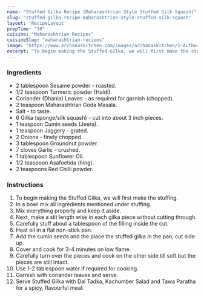 ---
name: "Stuffed Gilka Recipe (Maharashtrian Style Stuffed Silk Squash)"
slug: "stuffed-gilka-recipe-maharashtrian-style-stuffed-silk-squash"
layout: 'RecipeLayout'
prepTime: "30"
cuisine: "Maharashtrian Recipes"
cuisineSlug: "maharashtrian-recipes"
image: "https://www.archanaskitchen.com/images/archanaskitchen/1-Author/madhulia/Stuffed_Gilka_Maharashtrian_style_stuffed_Silk_Squash.jpg"
excerpt: "To begin making the Stuffed Gilka, we will first make the stuffing"
---

### Ingredients

- 2 tablespoon Sesame powder - roasted.
- 1/2 teaspoon Turmeric powder (Haldi).
- Coriander (Dhania) Leaves - as required for garnish (chopped).
- 2 teaspoon Maharashtrian Goda Masala.
- Salt - to taste.
- 6 Gilka (sponge/silk squash) - cut into about 3 inch pieces.
- 1 teaspoon Cumin seeds (Jeera).
- 1 teaspoon Jaggery - grated.
- 2 Onions - finely chopped.
- 3 tablespoon Groundnut powder.
- 7 cloves Garlic - crushed.
- 1 tablespoon Sunflower Oil.
- 1/2 teaspoon Asafoetida (hing).
- 2 teaspoons Red Chilli powder.

### Instructions

1. To begin making the Stuffed Gilka, we will first make the stuffing.
1. In a bowl mix all ingredients mentioned under stuffing.
1. Mix everything properly and keep it aside.
1. Next, make a slit length wise in each gilka piece without cutting through.
1. Carefully stuff about a tablespoon of the filling inside the cut.
1. Heat oil in a flat non-stick pan.
1. Add the cumin seeds and the place the stuffed gilka in the pan, cut side up.
1. Cover and cook for 3-4 minutes on low flame.
1. Carefully turn over the pieces and cook on the other side till soft but the pieces are still intact.
1. Use 1-2 tablespoon water if required for cooking.
1. Garnish with coriander leaves and serve.
1. Serve Stuffed Gilka with Dal Tadka, Kachumber Salad and Tawa Paratha for a spicy, flavourful meal.
